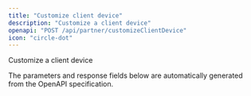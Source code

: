 ```yaml
---
title: "Customize client device"
description: "Customize a client device"
openapi: "POST /api/partner/customizeClientDevice"
icon: "circle-dot"
---
```


Customize a client device

<Note>
The parameters and response fields below are automatically generated from the OpenAPI specification.
</Note>
